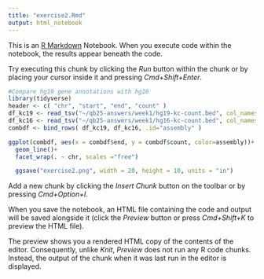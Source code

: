```yaml
---
title: "exercise2.Rmd"
output: html_notebook
---
```


This is an [R Markdown](http://rmarkdown.rstudio.com) Notebook. When you execute code within the notebook, the results appear beneath the code. 

Try executing this chunk by clicking the *Run* button within the chunk or by placing your cursor inside it and pressing *Cmd+Shift+Enter*. 

```r
#Compare hg19 gene annotations with hg16
library(tidyverse)
header <- c( "chr", "start", "end", "count" )
df_kc19 <- read_tsv("~/qb25-answers/week1/hg19-kc-count.bed", col_names = header)
df_kc16 <- read_tsv("~/qb25-answers/week1/hg16-kc-count.bed", col_names = header)
combdf <- bind_rows( df_kc19, df_kc16, .id="assembly" )

ggplot(combdf, aes(x = combdf$end, y = combdf$count, color=assembly))+       
  geom_line()+
  facet_wrap(. ~ chr, scales ="free")

  ggsave("exercise2.png", width = 20, height = 10, units = "in")
```

Add a new chunk by clicking the *Insert Chunk* button on the toolbar or by pressing *Cmd+Option+I*.

When you save the notebook, an HTML file containing the code and output will be saved alongside it (click the *Preview* button or press *Cmd+Shift+K* to preview the HTML file). 

The preview shows you a rendered HTML copy of the contents of the editor. Consequently, unlike *Knit*, *Preview* does not run any R code chunks. Instead, the output of the chunk when it was last run in the editor is displayed.

